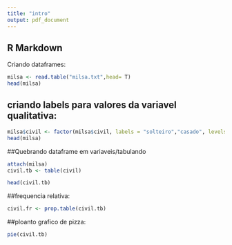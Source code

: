 ```yaml
---
title: "intro"
output: pdf_document
---
```

## R Markdown
Criando dataframes:

```r
milsa <- read.table("milsa.txt",head= T)
head(milsa)

```

## criando labels para valores da variavel qualitativa:

```r
milsa$civil <- factor(milsa$civil, labels = "solteiro","casado", levels=1:2)
head(milsa)
```

##Quebrando dataframe em variaveis/tabulando
```r
attach(milsa)
civil.tb <- table(civil)

head(civil.tb)

```

##frequencia relativa:
```r
civil.fr <- prop.table(civil.tb)

```

##ploanto grafico de pizza:
```r
pie(civil.tb)

```

